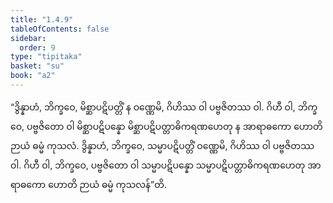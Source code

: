 ```yaml
---
title: "1.4.9"
tableOfContents: false
sidebar:
  order: 9
type: "tipitaka"
basket: "su"
book: "a2"
---
```



<DynamicBreadcrumb />

<Division number="41" book="a2" e="ch" v="15" p="70">

<Paragraph number="101" book="a2">
“ဒွိန္နာဟံ, ဘိက္ခဝေ, မိစ္ဆာပဋိပတ္တိံ န ဝဏ္ဏေမိ, ဂိဟိဿ ဝါ ပဗ္ဗဇိတဿ ဝါ. ဂိဟီ ဝါ, ဘိက္ခဝေ, ပဗ္ဗဇိတော ဝါ မိစ္ဆာပဋိပန္နော မိစ္ဆာပဋိပတ္တာဓိကရဏဟေတု န အာရာဓကော ဟောတိ ဉာယံ ဓမ္မံ ကုသလံ.
</Paragraph>

<Paragraph number="102" book="a2">
ဒွိန္နာဟံ, ဘိက္ခဝေ, သမ္မာပဋိပတ္တိံ ဝဏ္ဏေမိ, ဂိဟိဿ ဝါ ပဗ္ဗဇိတဿ ဝါ. ဂိဟီ ဝါ, ဘိက္ခဝေ, ပဗ္ဗဇိတော ဝါ သမ္မာပဋိပန္နော သမ္မာပဋိပတ္တာဓိကရဏဟေတု အာရာဓကော ဟောတိ ဉာယံ ဓမ္မံ ကုသလန်”တိ.
</Paragraph>
</Division>